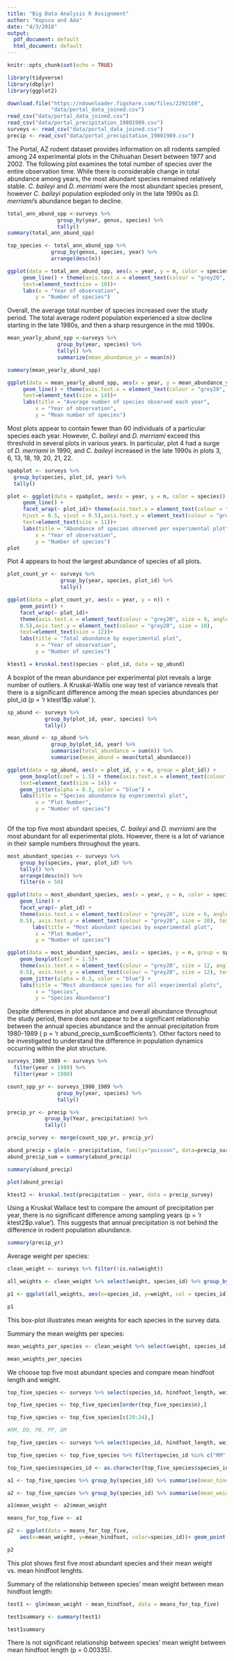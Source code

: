 ```yaml
---
title: "Big Data Analysis R Assignment"
author: "Kopsco and Ada"
date: "4/3/2018"
output:
  pdf_document: default
  html_document: default
---
```


```r
knitr::opts_chunk$set(echo = TRUE)
```

```r
library(tidyverse)
library(dbplyr)
library(ggplot2)

download.file("https://ndownloader.figshare.com/files/2292169",
              "data/portal_data_joined.csv")
read_csv("data/portal_data_joined.csv")
read_csv("data/portal_precipitation_19801989.csv")
surveys <- read_csv("data/portal_data_joined.csv")
precip <- read_csv("data/portal_precipitation_19801989.csv")
```

  The Portal, AZ rodent dataset provides information on all rodents sampled among 24 experimental plots in the Chihuahan Desert between 1977 and 2002. The following plot examines the total number of species over the entire observation time. While there is considerable change in total abundance among years, the most abundant species remained relatively stable. *C. baileyi* and *D. merriami* were the most abundant species present, however *C. baileyi* population exploded only in the late 1990s as *D. merriami*'s abundance began to decline.
  
```r
total_ann_abund_spp <-surveys %>%
                group_by(year, genus, species) %>%
                tally() 
summary(total_ann_abund_spp)

top_species <- total_ann_abund_spp %>%
              group_by(genus, species, year) %>%
              arrange(desc(n))
```

```r
ggplot(data = total_ann_abund_spp, aes(x = year, y = n, color = species)) +
     geom_line() + theme(axis.text.x = element_text(colour = "grey20", size = 9, angle = 90, hjust =      0.5, vjust = 0.5),axis.text.y = element_text(colour = "grey20", size = 10),
     text=element_text(size = 10))+
     labs(x = "Year of observation",
         y = "Number of species")
```

Overall, the average total number of species increased over the study period. The total average rodent population experienced a slow decline starting in the late 1980s, and then a sharp resurgence in the mid 1990s. 

```r
mean_yearly_abund_spp <-surveys %>%
                group_by(year, species) %>%
                tally() %>%
                summarize(mean_abundance_yr = mean(n)) 

summary(mean_yearly_abund_spp)
```

```r
ggplot(data = mean_yearly_abund_spp, aes(x = year, y = mean_abundance_yr)) +
     geom_line() + theme(axis.text.x = element_text(colour = "grey20", size = 9, angle = 90, hjust =      0.5, vjust = 0.5),axis.text.y = element_text(colour = "grey20", size = 10),
     text=element_text(size = 14))+
     labs(title = "Average number of species observed each year",
         x = "Year of observation",
         y = "Mean number of species") 
```

Most plots appear to contain fewer than 60 individuals of a particular species each year. However, *C. baileyi* and *D. merriami* exceed this threshold in several plots in various years. In particular, plot 4 had a surge of *D. merriami* in 1990, and *C. baileyi* increased in the late 1990s in plots 3, 6, 13, 18, 19, 20, 21, 22.

```r
spabplot <- surveys %>%
  group_by(species, plot_id, year) %>%
  tally()
```

```r
plot <- ggplot(data = spabplot, aes(x = year, y = n, color = species)) +
     geom_line() +
     facet_wrap(~ plot_id)+ theme(axis.text.x = element_text(colour = "grey20", size = 7, angle = 90,
     hjust = 0.5, vjust = 0.5),axis.text.y = element_text(colour = "grey20", size = 10),
     text=element_text(size = 11))+
     labs(title = "Abundance of species observed per experimental plot",
         x = "Year of observation",
         y = "Number of species") 
plot
```

Plot 4 appears to host the largest abundance of species of all plots. 

```r

plot_count_yr <- surveys %>%
                 group_by(year, species, plot_id) %>%
                 tally()

ggplot(data = plot_count_yr, aes(x = year, y = n)) +
    geom_point() +
    facet_wrap(~ plot_id)+
    theme(axis.text.x = element_text(colour = "grey20", size = 9, angle = 90, hjust = 0.5, vjust = 
    0.5),axis.text.y = element_text(colour = "grey20", size = 10),
    text=element_text(size = 12))+
    labs(title = "Total abundance by experimental plot",
         x = "Year of observation",
         y = "Number of species") 
```

```r
ktest1 = kruskal.test(species ~ plot_id, data = sp_abund)
```

A boxplot of the mean abundance per experimental plot reveals a large number of outliers. A Kruskal-Wallis one way test of variance reveals that there is a significant difference among the mean species abundances per plot_id (p = 'r ktest1$p.value' ).

```r

sp_abund <- surveys %>%
            group_by(plot_id, year, species) %>%
            tally()

mean_abund <- sp_abund %>%
              group_by(plot_id, year) %>%
              summarise(total_abundance = sum(n)) %>%
              summarise(mean_abund = mean(total_abundance))


```

```r
ggplot(data = sp_abund, aes(x = plot_id, y = n, group = plot_id)) +
    geom_boxplot(coef = 1.5) + theme(axis.text.x = element_text(colour = "grey20", size = 12, angle =     90, hjust = 0.5, vjust = 0.5), axis.text.y = element_text(colour = "grey20", size = 12),
    text=element_text(size = 14)) +
    geom_jitter(alpha = 0.3, color = "blue") +
    labs(title = "Species abundance by experimental plot",
         x = "Plot Number",
         y = "Number of species")
  
```

Of the top five most abundant species, *C. baileyi* and *D. merriami* are the most abundant for all experimental plots. However, there is a lot of variance in their sample numbers throughout the years.

```r

most_abundant_species <- surveys %>%
    group_by(species, year, plot_id) %>%
    tally() %>%
    arrange(desc(n)) %>%
    filter(n > 50) 
```

```r
ggplot(data = most_abundant_species, aes(x = year, y = n, color = species)) +
    geom_line() +
    facet_wrap(~ plot_id) +
    theme(axis.text.x = element_text(colour = "grey20", size = 6, angle = 90, hjust = 0.5, vjust =  
    0.5), axis.text.y = element_text(colour = "grey20", size = 10), text=element_text(size = 16))+
        labs(title = "Most abundant species by experimental plot",
         x = "Plot Number",
         y = "Number of species") 

ggplot(data = most_abundant_species, aes(x = species, y = n, group = species)) +
    geom_boxplot(coef = 1.5)+
    theme(axis.text.x = element_text(colour = "grey20", size = 12, angle = 90, hjust = 0.5, vjust = 
    0.5), axis.text.y = element_text(colour = "grey20", size = 12), text=element_text(size = 14))+
    geom_jitter(alpha = 0.3, color = "blue") +
    labs(title = "Most abundance species for all experimental plots",
         x = "Species",
         y = "Species Abundance")

```

Despite differences in plot abundance and overall abundance throughout the study period, there does not appear to be a significant relationship between the annual species abundance and the annual precipitation from 1980-1989 ( p = 'r abund_precip_sum$coefficients'). Other factors need to be investigated to understand the difference in population dynamics occurring within the plot structure. 

```r

surveys_1980_1989 <- surveys %>%
  filter(year < 1989) %>%
  filter(year > 1980)

count_spp_yr <- surveys_1980_1989 %>%
                group_by(year, species) %>%
                tally() 

precip_yr <- precip %>%
            group_by(Year, precipitation) %>%
            tally()

precip_survey <- merge(count_spp_yr, precip_yr) 
```

```r
abund_precip = glm(n ~ precipitation, family="poisson", data=precip_survey)
abund_precip_sum = summary(abund_precip)
```

```r
summary(abund_precip)
```

```r
plot(abund_precip)
```

```r
ktest2 <- kruskal.test(precipitation ~ year, data = precip_survey)
```

Using a Kruskal Wallace test to compare the amount of precipitation per year, there is no significant difference among sampling years (p = 'r ktest2$p.value'). This suggests that annual precipitation is not behind the difference in rodent population abundance. 

```r

summary(precip_yr)

```


Average weight per species:

```r

clean_weight <- surveys %>% filter(!is.na(weight))

all_weights <- clean_weight %>% select(weight, species_id) %>% group_by(species_id)

p1 <- ggplot(all_weights, aes(x=species_id, y=weight, col = species_id)) + geom_jitter(alpha=.1,aes(color=as.factor(species_id))) + geom_boxplot() + labs(title="Mean weights per species",x="Species ID", y = "Weight") + theme_minimal()

p1
```

This box-plot illustrates mean weights for each species in the survey data.

Summary the mean weights per species:
```r
mean_weights_per_species <- clean_weight %>% select(weight, species_id) %>% group_by(species_id) %>% summarise(mean_weight = round(mean(weight),digits = 2))

mean_weights_per_species
```

We choose top five most abundant species and compare mean hindfoot length and weight.

```r
top_five_species <- surveys %>% select(species_id, hindfoot_length, weight) %>% filter(!is.na(weight)) %>% filter(!is.na(hindfoot_length)) %>% group_by(species_id) %>% tally()

top_five_species <- top_five_species[order(top_five_species$n),]

top_five_species <- top_five_species[c(20:24),]

#RM, DO, PB, PP, DM

top_five_species <- surveys %>% select(species_id, hindfoot_length, weight) %>% filter(!is.na(weight)) %>% filter(!is.na(hindfoot_length)) 

top_five_species <- top_five_species %>% filter(species_id %in% c("RM", "DO", "PB", "PP", "DM"))

top_five_species$species_id <- as.character(top_five_species$species_id)

a1 <- top_five_species %>% group_by(species_id) %>% summarise(mean_hindfoot = round(mean(hindfoot_length),digits = 2))

a2 <- top_five_species %>% group_by(species_id) %>% summarise(mean_weight = round(mean(weight), digits = 2))

a1$mean_weight <- a2$mean_weight  

means_for_top_five <- a1

p2 <- ggplot(data = means_for_top_five, 
    aes(x=mean_weight, y=mean_hindfoot, color=species_id))+ geom_point() + theme_minimal()

p2
```


This plot shows first five most abundant species and their mean weight vs. mean hindfoot lenghts.    

Summary of the relationship between species' mean weight between mean hindfoot length:

```r
test1 <- glm(mean_weight ~ mean_hindfoot, data = means_for_top_five)

test1summary <- summary(test1)

test1summary 
```

There is not significant relationship between species' mean weight between mean hindfoot length (p = 0.00335).

